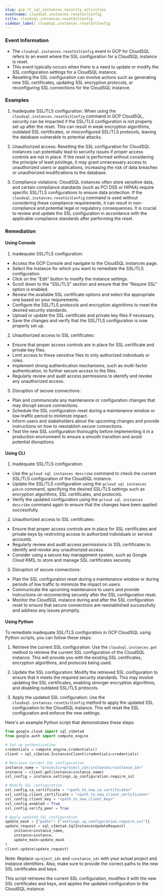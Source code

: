 ```yaml
--- 
slug: gcp_rt_sql_instances_security_activities
eventname: cloudsql.instances.resetSslConfig
title: cloudsql.instances.resetSslConfig
sidebar_label: cloudsql.instances.resetSslConfig
---
```

                       
### Event Information

- The `cloudsql.instances.resetSslConfig` event in GCP for CloudSQL refers to an event where the SSL configuration for a CloudSQL instance is reset.
- This event typically occurs when there is a need to update or modify the SSL configuration settings for a CloudSQL instance.
- Resetting the SSL configuration can involve actions such as generating new SSL certificates, updating SSL encryption protocols, or reconfiguring SSL connections for the CloudSQL instance.


### Examples

1. Inadequate SSL/TLS configuration: When using the `cloudsql.instances.resetSslConfig` command in GCP CloudSQL, security can be impacted if the SSL/TLS configuration is not properly set up after the reset. This can result in weak encryption algorithms, outdated SSL certificates, or misconfigured SSL/TLS protocols, leaving the database vulnerable to potential attacks.

2. Unauthorized access: Resetting the SSL configuration for CloudSQL instances can potentially lead to security issues if proper access controls are not in place. If the reset is performed without considering the principle of least privilege, it may grant unnecessary access to unauthorized users or applications, increasing the risk of data breaches or unauthorized modifications to the database.

3. Compliance violations: CloudSQL instances often store sensitive data, and certain compliance standards (such as PCI DSS or HIPAA) require specific SSL/TLS configurations to ensure data protection. If the `cloudsql.instances.resetSslConfig` command is used without considering these compliance requirements, it can result in non-compliance and potential legal or regulatory consequences. It is crucial to review and update the SSL configuration in accordance with the applicable compliance standards after performing the reset.

### Remediation

#### Using Console

1. Inadequate SSL/TLS configuration:
- Access the GCP Console and navigate to the CloudSQL instances page.
- Select the instance for which you want to remediate the SSL/TLS configuration.
- Click on the "Edit" button to modify the instance settings.
- Scroll down to the "SSL/TLS" section and ensure that the "Require SSL" option is enabled.
- Review the available SSL certificate options and select the appropriate one based on your requirements.
- Configure the SSL/TLS protocols and encryption algorithms to meet the desired security standards.
- Upload or update the SSL certificate and private key files if necessary.
- Save the changes and verify that the SSL/TLS configuration is now properly set up.

2. Unauthorized access to SSL certificates:
- Ensure that proper access controls are in place for SSL certificate and private key files.
- Limit access to these sensitive files to only authorized individuals or roles.
- Implement strong authentication mechanisms, such as multi-factor authentication, to further secure access to the files.
- Regularly review and audit access permissions to identify and revoke any unauthorized access.

3. Disruption of secure connections:
- Plan and communicate any maintenance or configuration changes that may disrupt secure connections.
- Schedule the SSL configuration reset during a maintenance window or low-traffic period to minimize impact.
- Inform users and stakeholders about the upcoming changes and provide instructions on how to reestablish secure connections.
- Test the new SSL configuration thoroughly before implementing it in a production environment to ensure a smooth transition and avoid potential disruptions.

#### Using CLI

1. Inadequate SSL/TLS configuration:
- Use the `gcloud sql instances describe` command to check the current SSL/TLS configuration of the CloudSQL instance.
- Update the SSL/TLS configuration using the `gcloud sql instances patch` command, specifying the desired SSL/TLS settings such as encryption algorithms, SSL certificates, and protocols.
- Verify the updated configuration using the `gcloud sql instances describe` command again to ensure that the changes have been applied successfully.

2. Unauthorized access to SSL certificates:
- Ensure that proper access controls are in place for SSL certificates and private keys by restricting access to authorized individuals or service accounts.
- Regularly review and audit access permissions to SSL certificates to identify and revoke any unauthorized access.
- Consider using a secure key management system, such as Google Cloud KMS, to store and manage SSL certificates securely.

3. Disruption of secure connections:
- Plan the SSL configuration reset during a maintenance window or during periods of low traffic to minimize the impact on users.
- Communicate the upcoming maintenance to users and provide instructions on reconnecting securely after the SSL configuration reset.
- Monitor the CloudSQL instance during and after the SSL configuration reset to ensure that secure connections are reestablished successfully and address any issues promptly.

#### Using Python

To remediate inadequate SSL/TLS configuration in GCP CloudSQL using Python scripts, you can follow these steps:

1. Retrieve the current SSL configuration: Use the `cloudsql.instances.get` method to retrieve the current SSL configuration of the CloudSQL instance. This will provide you with the existing SSL certificates, encryption algorithms, and protocols being used.

2. Update the SSL configuration: Modify the retrieved SSL configuration to ensure that it meets the required security standards. This may involve updating the SSL certificates, enabling stronger encryption algorithms, and disabling outdated SSL/TLS protocols.

3. Apply the updated SSL configuration: Use the `cloudsql.instances.resetSslConfig` method to apply the updated SSL configuration to the CloudSQL instance. This will reset the SSL configuration and enforce the new settings.

Here's an example Python script that demonstrates these steps:

```python
from google.cloud import sql_v1beta4
from google.auth import compute_engine

# Set up authentication
credentials = compute_engine.Credentials()
client = sql_v1beta4.InstancesClient(credentials=credentials)

# Retrieve current SSL configuration
instance_name = "projects/<project_id>/instances/<instance_id>"
instance = client.get(instance=instance_name)
ssl_config = instance.settings.ip_configuration.require_ssl

# Modify SSL configuration
ssl_config.ca_certificate = "<path_to_new_ca_certificate>"
ssl_config.client_certificate = "<path_to_new_client_certificate>"
ssl_config.client_key = "<path_to_new_client_key>"
ssl_config.enabled = True
ssl_config.verify_peer = True

# Apply updated SSL configuration
update_mask = {"paths": ["settings.ip_configuration.require_ssl"]}
update_request = sql_v1beta4.SqlInstancesUpdateRequest(
    instance=instance_name,
    instance=instance,
    update_mask=update_mask
)
client.update(update_request)
```

Note: Replace `<project_id>` and `<instance_id>` with your actual project and instance identifiers. Also, make sure to provide the correct paths to the new SSL certificates and keys.

This script retrieves the current SSL configuration, modifies it with the new SSL certificates and keys, and applies the updated configuration to the CloudSQL instance.


 